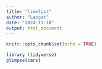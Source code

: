 ```yaml
---
title: "linelist"
author: "Langat"
date: "2024-11-18"
output: html_document
---
```


```r
knitr::opts_chunk$set(echo = TRUE)
```

```r
library (tidyverse)
glimpse(cars)
```


